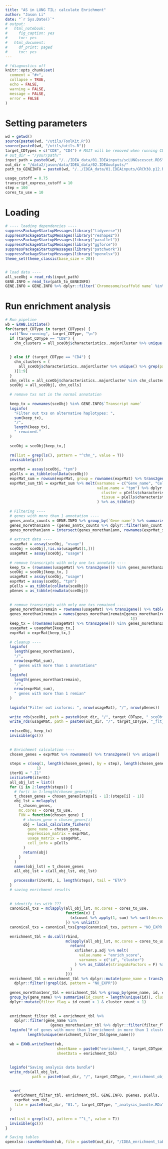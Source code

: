 ```yaml
---
title: "AS in LUNG TIL: calculate Enrichment"
author: "Jason Li"
date: "`r Sys.Date()`"
# output:
#   html_notebook:
#     fig_caption: yes
#     toc: yes
#   html_document:
#     df_print: paged
#     toc: yes
---
```


```r
# !diagnostics off
knitr::opts_chunk$set(
  comment = "#>",
  collapse = TRUE,
  echo = FALSE,
  warning = FALSE,
  message = FALSE,
  error = FALSE
)
```

# Setting parameters 
```r
wd = getwd()
source(paste0(wd, "/utils/ToolKit.R"))
source(paste0(wd, "/utils/utils.R"))
target_CDTypes = c("CD8", "CD4") # MAIT will be removed when running CD8+ T cells
# out_dir = "/your/path/"
input_path = paste0(wd, "/../IDEA_data/01.IDEAinputs/scLUNGscescet.RDS") 
out_dir = "/data2/jason/data/IDEA_data/02.IDEAoutputs/"
path_to_GENEINFO = paste0(wd, "/../IDEA_data/01.IDEAinputs/GRCh38.p12.biomart.transcripts.txt")

usage_cutoff = 0.75
transcript_express_cutoff = 10
step = 100
cores_to_use = 10
```


# Loading 
```r
# ---- loading dependencies ----
suppressPackageStartupMessages(library("tidyverse"))
suppressPackageStartupMessages(library("reshape2"))
suppressPackageStartupMessages(library("parallel"))
suppressPackageStartupMessages(library("ggforce"))
suppressPackageStartupMessages(library("patchwork"))
suppressPackageStartupMessages(library("openxlsx"))
theme_set(theme_classic(base_size = 20))


# load data ----
all_sceObj = read_rds(input_path) 
GENE.INFO = read_tsv(path_to_GENEINFO)
GENE.INFO = GENE.INFO %>% dplyr::filter(`Chromosome/scaffold name` %in% c(as.character(1:22), "X", "Y", "MT"))
```

# Run enrichment analysis
```r
# Run pipeline
wb = EXWB.initiate()
for(target_CDType in target_CDTypes) {
  cat("Now running", target_CDType, "\n")
  if (target_CDType == "CD8") {
    chn_clusters = all_sceObj$characteristics..majorCluster %>% unique() %>% grep(pattern = target_CDType, value = T) %>% grep(pattern = "C7",
                                                                                                                           invert = T,
                                                                                                                           value = T) # extract CD8+ T cells without MAIT cells
  } else if (target_CDType == "CD4") {
    chn_clusters = (
      all_sceObj$characteristics..majorCluster %>% unique() %>% grep(pattern = "CD4", value = T)
    )[1:9]
  }
  chn_cells = all_sceObj$characteristics..majorCluster %in% chn_clusters
  sceObj = all_sceObj[, chn_cells]
  
  # remove txs not in the normal annotation
  
  keep_tx = rownames(sceObj) %in% GENE.INFO$`Transcript name`
  loginfo(
    "Filter out txs on alternative haplotypes: ",
    sum(keep_tx),
    "/",
    length(keep_tx),
    " remained."
  )
  
  sceObj = sceObj[keep_tx,]
  
  rm(list = grep(ls(), pattern = "^chn_", value = T))
  invisible(gc())
  
  exprMat = assay(sceObj, "tpm")
  pCells = as_tibble(colData(sceObj))
  exprMat_sum = rowsum(exprMat, group = rownames(exprMat) %>% trans2gene())
  exprMat_sum_tbl = exprMat_sum %>% melt(varnames = c("Gene_name", "Cell_id"),
                                         value.name = "tpm") %>% dplyr::mutate(
                                           cluster = pCells$characteristics..majorCluster[match(Cell_id, pCells$title)],
                                           tissue = pCells$characteristics..tissueType[match(Cell_id, pCells$title)]
                                         ) %>% as_tibble()
  
  # Filtering ----
  # genes with more than 1 annotation ----
  genes_anntx_counts = GENE.INFO %>% group_by(`Gene name`) %>% summarise(ann_count = length(unique(`Transcript name`)))
  genes_morethan1ann = (genes_anntx_counts %>% dplyr::filter(ann_count > 1))$`Gene name`
  genes_morethan1ann = intersect(genes_morethan1ann, rownames(exprMat_sum))
  
  # extract data ----
  usageMat = assay(sceObj, "usage")
  sceObj = sceObj[,!is.na(usageMat[1,])]
  usageMat = assay(sceObj, "usage")
  
  # remove transcripts with only one txs annotate ----
  keep_tx = (rownames(usageMat) %>% trans2gene()) %in% genes_morethan1ann
  sceObj = sceObj[keep_tx, ]
  usageMat = assay(sceObj, "usage")
  exprMat = assay(sceObj, "tpm")
  pCells = as_tibble(colData(sceObj))
  pGenes = as_tibble(rowData(sceObj))
  
  
  # remove transcripts with only one txs remained ----
  genes_morethan1remain = rownames(usageMat) %>% trans2gene() %>% table()
  genes_morethan1remain = names(genes_morethan1remain[genes_morethan1remain >
                                                        1])
  keep_tx = (rownames(usageMat) %>% trans2gene()) %in% genes_morethan1ann
  usageMat = usageMat[keep_tx,]
  exprMat = exprMat[keep_tx,]
  
  # cleanup ----
  loginfo(
    length(genes_morethan1ann),
    "/",
    nrow(exprMat_sum),
    " genes with more than 1 annotations"
  )
  loginfo(
    length(genes_morethan1remain),
    "/",
    nrow(exprMat_sum),
    " genes with more than 1 remian"
  )
  
  loginfo("Filter out isoforms: ", nrow(usageMat), "/", nrow(pGenes))
  
  write_rds(sceObj, path = paste0(out_dir, "/", target_CDType, "_sceObj.rds"))
  write_rds(usageMat, path = paste0(out_dir, "/", target_CDType, "_flt_usageMat.rds"))
  
  rm(sceObj, keep_tx)
  invisible(gc())
  
  
  # Enrichment calculation ----
  chosen_genes = exprMat %>% rownames() %>% trans2gene() %>% unique()
  
  steps = c(seq(1, length(chosen_genes), by = step), length(chosen_genes) +
              1)
  iter01 = ".I1"
  initiatePB(iter01)
  all_obj_lst = list()
  for (i in 2:length(steps)) {
    # for(i in 1:length(chosen_genes)){
    t_chosen_genes = chosen_genes[steps[i - 1]:(steps[i] - 1)]
    obj_lst = mclapply(
      t_chosen_genes,
      mc.cores = cores_to_use,
      FUN = function(chosen_gene) {
        # chosen_gene = chosen_genes[i]
        obj = local_calculate_fishers(
          gene_name = chosen_gene,
          expression_matrix = exprMat,
          usage_matrix = usageMat,
          cell_info = pCells
        )
        return(obj)
      }
    )
    names(obj_lst) = t_chosen_genes
    all_obj_lst = c(all_obj_lst, obj_lst)
    
    processBar(iter01, i, length(steps), tail = "ETA")
  }
  # saving enrichment results
  
  
  # identify txs with ???
  canonical_txs = mclapply(all_obj_lst, mc.cores = cores_to_use,
                           function(x) {
                             (x$count %>% apply(1, sum) %>% sort(decreasing = T) %>% names())[1]
                           }) %>% unlist()
  canonical_txs = canonical_txs[grep(canonical_txs, pattern = "NO_EXPR|MIX", invert = T)]
  
  enrichment_tbl = do.call(rbind,
                           mclapply(all_obj_lst, mc.cores = cores_to_use, function(x) {
                             return(
                               x$fisher.p.adj %>% melt(
                                 value.name = "enrich_score",
                                 varnames = c("id", "cluster")
                               ) %>% as_tibble(stringsAsFactors = F) %>% dplyr::filter(enrich_score > -log10(0.05)) %>% mutate_if(is.factor, as.character)
                             )
                           }))
  enrichment_tbl = enrichment_tbl %>% dplyr::mutate(gene_name = trans2gene(id)) %>% dplyr::distinct() %>%
    dplyr::filter(!grepl(id, pattern = "NO_EXPR"))
  
  genes_morethan1enr_tbl = enrichment_tbl %>% group_by(gene_name, id, cluster) %>% summarise(counts = n()) %>% 
  group_by(gene_name) %>% summarise(id_count = length(unique(id)), cluster_count = length(unique(cluster))) %>% 
  dplyr::mutate(filter_flag = id_count > 1 & cluster_count > 1)
  
  
  enrichment_filter_tbl = enrichment_tbl %>%
    dplyr::filter(gene_name %in%
                    (genes_morethan1enr_tbl %>% dplyr::filter(filter_flag == T))$gene_name) %>% distinct()
  loginfo("# of genes with more than 1 enrichment in more than 1 clusters: ",
          length(unique(enrichment_filter_tbl$gene_name)))
  
  wb = EXWB.writeSheet(wb,
                       sheetName = paste0("enrichment_", target_CDType),
                       sheetData = enrichment_tbl)
  
  
  loginfo("Saving analysis data bundle")
  write_rds(all_obj_lst,
            path = paste0(out_dir, "/", target_CDType, "_enrichment_obj_lst.rds"))
  
  
  save(
    enrichment_filter_tbl, enrichment_tbl, GENE.INFO, pGenes, pCells, 
    exprMat_sum_tbl, 
    file = paste0(out_dir, "01.", target_CDType, "_analysis_bundle.RDa")
  )
  
  rm(list = grep(ls(), pattern = "^t_", value = T))
  invisible(gc())
}

# Saving tables
openxlsx::saveWorkbook(wb, file = paste0(out_dir, "/IDEA_enrichment_table.xlsx"), overwrite = T)
```
